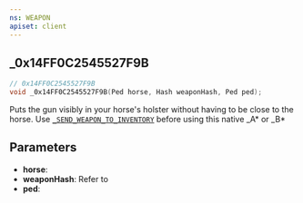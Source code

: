 ```yaml
---
ns: WEAPON
apiset: client
---
```

## _0x14FF0C2545527F9B

```c
// 0x14FF0C2545527F9B
void _0x14FF0C2545527F9B(Ped horse, Hash weaponHash, Ped ped);
```

Puts the gun visibly in your horse's holster without having to be close to the horse. Use [`_SEND_WEAPON_TO_INVENTORY`](#_0xE9BD19F8121ADE3E) before using this native
_A* or _B*

## Parameters
* **horse**:
* **weaponHash**: Refer to <EmbeddedEnum type="eWeaponHash" />
* **ped**:
